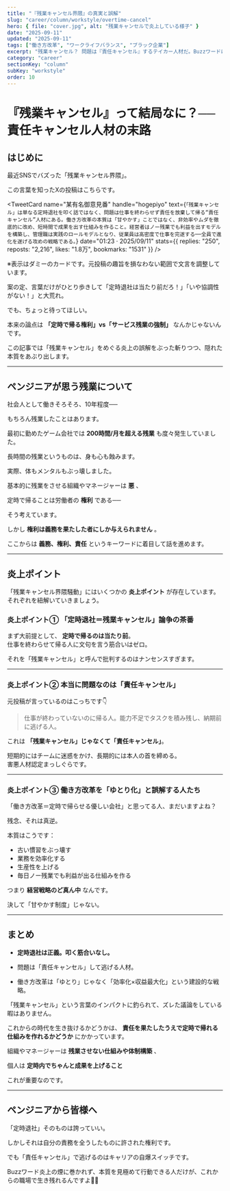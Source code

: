 ```yaml
---
title: "『残業キャンセル界隈』の真実と誤解"
slug: "career/column/workstyle/overtime-cancel"
hero: { file: "cover.jpg", alt: "残業キャンセルで炎上している様子" }
date: "2025-09-11"
updated: "2025-09-11"
tags: ["働き方改革", "ワークライフバランス", "ブラック企業"]
excerpt: "残業キャンセル？ 問題は『責任キャンセル』するテイカー人材だ。Buzzワードに隠れた本質を考える"
category: "career"
sectionKey: "column"
subKey: "workstyle"
order: 10
---
```


# 『残業キャンセル』って結局なに？──責任キャンセル人材の末路

## はじめに
最近SNSでバズった「残業キャンセル界隈」。 

この言葉を知ったXの投稿はこちらです。

<TweetCard
  name="某有名御意見番"
  handle="hogepiyo"
  text={`「残業キャンセル」は単なる定時退社を叩く話ではなく、問題は仕事を終わらせず責任を放棄して帰る“責任キャンセル”人材にある。働き方改革の本質は「甘やかす」ことではなく、非効率やムダを徹底的に改め、短時間で成果を出す仕組みを作ること。経営者はノー残業でも利益を出すモデルを構築し、管理職は実践のロールモデルとなり、従業員は高密度で仕事を完遂する──全員で進化を遂げる攻めの戦略である。`}
  date="01:23 · 2025/09/11"
  stats={{ replies: "250", reposts: "2,216", likes: "1.8万", bookmarks: "1531" }}
/>
<p className="mt-2 text-xs text-muted-foreground">※表示はダミーのカードです。元投稿の趣旨を損なわない範囲で文言を調整しています。</p>

案の定、言葉だけがひとり歩きして「定時退社は当たり前だろ！」「いや協調性がない！」と大荒れ。  

でも、ちょっと待ってほしい。  


本来の論点は **「定時で帰る権利」vs「サービス残業の強制」** なんかじゃないんです。  


この記事では「残業キャンセル」をめぐる炎上の誤解をぶった斬りつつ、隠れた本質をあぶり出します。

---

## ペンジニアが思う残業について

社会人として働きそろそろ、10年程度──

もちろん残業したことはあります。

最初に勤めたゲーム会社では **200時間/月を超える残業** も度々発生していました。

長時間の残業というものは、身も心も蝕みます。

実際、体もメンタルもぶっ壊しました。

基本的に残業をさせる組織やマネージャーは **悪** 、

定時で帰ることは労働者の **権利** である──

そう考えています。

しかし **権利は義務を果たした者にしか与えられません** 。

ここからは **義務、権利、責任** というキーワードに着目して話を進めます。

---
## 炎上ポイント
「残業キャンセル界隈騒動」にはいくつかの **炎上ポイント** が存在しています。
それぞれを紐解いていきましょう。

### 炎上ポイント① 「定時退社＝残業キャンセル」論争の茶番
まず大前提として、 **定時で帰るのは当たり前**。  
仕事を終わらせて帰る人に文句を言う筋合いはゼロ。  

それを「残業キャンセル」と呼んで批判するのはナンセンスすぎます。  

---

### 炎上ポイント② 本当に問題なのは「責任キャンセル」
元投稿が言っているのはこっちです👇

> 仕事が終わっていないのに帰る人。能力不足でタスクを積み残し、納期前に逃げる人。

これは **「残業キャンセル」じゃなくて「責任キャンセル」**。  

短期的にはチームに迷惑をかけ、長期的には本人の首を締める。  
害悪人材認定まっしぐらです。

---

### 炎上ポイント③ 働き方改革を「ゆとり化」と誤解する人たち
「働き方改革＝定時で帰らせる優しい会社」と思ってる人、まだいますよね？  

残念、それは真逆。  

本質はこうです：

- 古い慣習をぶっ壊す  
- 業務を効率化する  
- 生産性を上げる  
- 毎日ノー残業でも利益が出る仕組みを作る  

つまり **経営戦略のど真ん中** なんです。  

決して「甘やかす制度」じゃない。

---

## まとめ
- **定時退社は正義。叩く筋合いなし。**  

- 問題は「責任キャンセル」して逃げる人材。  
- 働き方改革は「ゆとり」じゃなく「効率化×収益最大化」という建設的な戦略。  

「残業キャンセル」という言葉のインパクトに釣られて、ズレた議論をしている暇はありません。  

これからの時代を生き抜けるかどうかは、 **責任を果たしたうえで定時で帰れる仕組みを作れるかどうか** にかかっています。

組織やマネージャーは **残業させない仕組みや体制構築** 、

個人は **定時内でちゃんと成果を上げること**

これが重要なのです。

---

## ペンジニアから皆様へ
「定時退社」そのものは誇っていい。

しかしそれは自分の責務を全うしたものに許された権利です。

でも「責任キャンセル」で逃げるのはキャリアの自爆スイッチです。  

Buzzワード炎上の煙に巻かれず、本質を見極めて行動できる人だけが、これからの職場で生き残れるんですよ🐧🔥
